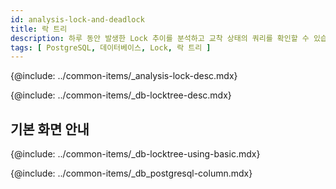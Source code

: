 ```yaml
---
id: analysis-lock-and-deadlock
title: 락 트리
description: 하루 동안 발생한 Lock 추이를 분석하고 교착 상태의 쿼리를 확인할 수 있습니다.
tags: [ PostgreSQL, 데이터베이스, Lock, 락 트리 ]
---
```



<!-- 개요-->
{@include: ../common-items/_analysis-lock-desc.mdx} 

<!-- 락트리-->
{@include: ../common-items/_db-locktree-desc.mdx} 

## 기본 화면 안내

{@include: ../common-items/_db-locktree-using-basic.mdx}

<!-- 락트리 컬럼 정보-->
{@include: ../common-items/_db_postgresql-column.mdx}

